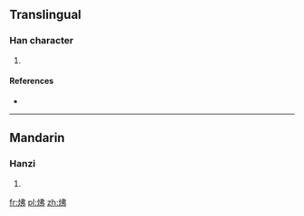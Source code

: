 ==Translingual==

===Han character===
{{Han char|rn=86|rad=火|as=05|sn=9|four=|canj=火中中弓 (FLLN)}}

# {{defn|Han|sort=火05}}

====References====
* {{Han ref|kx=0668.120|dkj=18940|dj=1077.150|hdz=32197.100|uh=70A5|ud=28837}}

----

==Mandarin==

===Hanzi===
{{cmn-hanzi|pin=[[fú]] ([[fu2]]), [[xiè]] ([[xie4]])|wg=fu<sup>2</sup>, hsieh<sup>4</sup>}}

# {{defn|lang=cmn|sort=火05}}

[[fr:炥]]
[[pl:炥]]
[[zh:炥]]